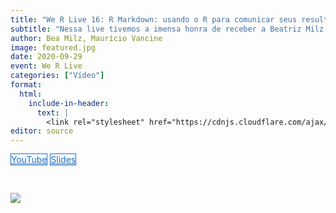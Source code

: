 ```yaml
---
title: "We R Live 16: R Markdown: usando o R para comunicar seus resultados"
subtitle: "Nessa live tivemos a imensa honra de receber a Beatriz Milz. Ela é atualmente doutoranda em Ciência Ambiental (PROCAM/IEE/USP) na Universidade de São Paulo. A Bea também é co-organizadora de vários grupos envolvidos com a comunidade R RLadiesSaoPaulo, satRdaySP e LatinR_Conf. A Bea vai falar mais sobre R Markdown, dos principais pacotes e várias possibilidades de uso."
author: Bea Milz, Maurício Vancine
image: featured.jpg
date: 2020-09-29
event: We R Live
categories: ["Vídeo"]
format:
  html:
    include-in-header: 
      text: |
        <link rel="stylesheet" href="https://cdnjs.cloudflare.com/ajax/libs/font-awesome/6.5.0/css/all.min.css">
editor: source
---
```


<div class="mt-4 d-flex flex-row flex-wrap gap-1 justify-content-left justify-content-sm-start" role="group" aria-label="Links">
  <a href="https://youtu.be/6oPZ5sGt6LA" class="btn btn-custom text-capitalize" target="_blank"><i class="fas fa-video me-1"></i>YouTube</a>
  <a href="https://beatrizmilz.github.io/slidesR/rmarkdown/rmarkdown_packages.html" class="btn btn-custom text-capitalize" target="_blank"><i class="fas fa-images me-1"></i>Slides</a>
</div>

<style>
  .btn-custom {
    background-color: white;
    border: 1px solid #1c6cbe; /* Borda azul */
    color: #1c6cbe; /* Texto azul */
    transition: background-color 0.3s, color 0.3s;
  }
  .btn-custom:hover {
    background-color: #1c6cbe; /* Cor de fundo azul ao passar o mouse */
    color: white; /* Texto branco */
  }
</style>

<br>

![](featured.jpg)
